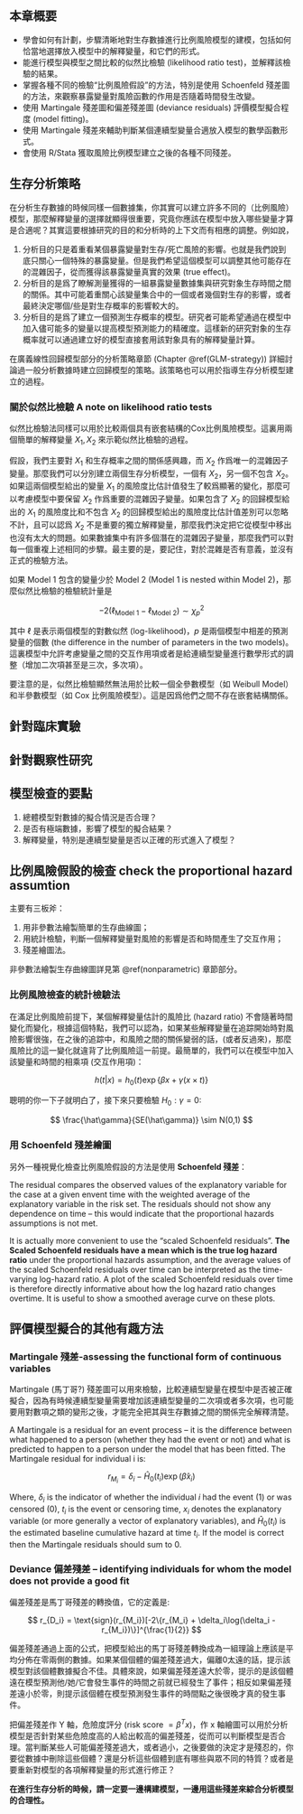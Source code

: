 ## 本章概要

- 學會如何有計劃，步驟清晰地對生存數據進行比例風險模型的建模，包括如何恰當地選擇放入模型中的解釋變量，和它們的形式。
- 能進行模型與模型之間比較的似然比檢驗 (likelihood ratio test)，並解釋該檢驗的結果。
- 掌握各種不同的檢驗“比例風險假設”的方法，特別是使用 Schoenfeld 殘差圖的方法，來觀察暴露變量對風險函數的作用是否隨着時間發生改變。
- 使用 Martingale 殘差圖和偏差殘差圖 (deviance residuals) 評價模型擬合程度 (model fitting)。
- 使用 Martingale 殘差來輔助判斷某個連續型變量合適放入模型的數學函數形式。
- 會使用 R/Stata 獲取風險比例模型建立之後的各種不同殘差。


## 生存分析策略

在分析生存數據的時候同樣一個數據集，你其實可以建立許多不同的（比例風險）模型，那麼解釋變量的選擇就顯得很重要，究竟你應該在模型中放入哪些變量才算是合適呢？其實這要根據研究的目的和分析時的上下文而有相應的調整。例如說，

1. 分析目的只是着重看某個暴露變量對生存/死亡風險的影響。也就是我們說到底只關心一個特殊的暴露變量。但是我們希望這個模型可以調整其他可能存在的混雜因子，從而獲得該暴露變量真實的效果 (true effect)。
2. 分析目的是爲了瞭解測量獲得的一組暴露變量數據集與研究對象生存時間之間的關係。其中可能着重關心該變量集合中的一個或者幾個對生存的影響，或者最終決定哪個/些是對生存概率的影響較大的。
3. 分析目的是爲了建立一個預測生存概率的模型。研究者可能希望通過在模型中加入儘可能多的變量以提高模型預測能力的精確度。這樣新的研究對象的生存概率就可以通過建立好的模型直接套用該對象具有的解釋變量計算。

在廣義線性回歸模型部分的分析策略章節 (Chapter \@ref(GLM-strategy)) 詳細討論過一般分析數據時建立回歸模型的策略。該策略也可以用於指導生存分析模型建立的過程。


### 關於似然比檢驗 A note on likelihood ratio tests

似然比檢驗法同樣可以用於比較兩個具有嵌套結構的Cox比例風險模型。這裏用兩個簡單的解釋變量 $X_1, X_2$ 來示範似然比檢驗的過程。

假設，我們主要對 $X_1$ 和生存概率之間的關係感興趣，而 $X_2$ 作爲唯一的混雜因子變量。那麼我們可以分別建立兩個生存分析模型，一個有 $X_2$，另一個不包含 $X_2$。如果這兩個模型給出的變量 $X_1$ 的風險度比估計值發生了較爲顯著的變化，那麼可以考慮模型中要保留 $X_2$ 作爲重要的混雜因子變量。如果包含了 $X_2$ 的回歸模型給出的 $X_1$ 的風險度比和不包含 $X_2$ 的回歸模型給出的風險度比估計值差別可以忽略不計，且可以認爲 $X_2$ 不是重要的獨立解釋變量，那麼我們決定把它從模型中移出也沒有太大的問題。如果數據集中有許多個潛在的混雜因子變量，那麼我們可以對每一個重複上述相同的步驟。最主要的是，要記住，對於混雜是否有意義，並沒有正式的檢驗方法。

如果 Model 1 包含的變量少於 Model 2 (Model 1 is nested within Model 2)，那麼似然比檢驗的檢驗統計量是

$$
-2 (\ell_{\text{Model 1}} - \ell_{\text{Model 2}}) \sim \chi^2_p
$$

其中 $\ell$ 是表示兩個模型的對數似然 (log-likelihood)，$p$ 是兩個模型中相差的預測變量的個數 (the difference in the number of parameters in the two models)。這裏模型中允許考慮變量之間的交互作用項或者是給連續型變量進行數學形式的調整（增加二次項甚至是三次，多次項）。

要注意的是，似然比檢驗顯然無法用於比較一個全參數模型（如 Weibull Model）和半參數模型（如 Cox 比例風險模型）。這是因爲他們之間不存在嵌套結構關係。


## 針對臨床實驗

## 針對觀察性研究

## 模型檢查的要點

1. 總體模型對數據的擬合情況是否合理？
2. 是否有極端數據，影響了模型的擬合結果？
3. 解釋變量，特別是連續型變量是否以正確的形式進入了模型？

## 比例風險假設的檢查 check the proportional hazard assumtion


主要有三板斧：

1. 用非參數法繪製簡單的生存曲線圖；
2. 用統計檢驗，判斷一個解釋變量對風險的影響是否和時間產生了交互作用；
3. 殘差繪圖法。

非參數法繪製生存曲線圖詳見第 \@ref(nonparametric) 章節部分。

### 比例風險檢查的統計檢驗法

在滿足比例風險前提下，某個解釋變量估計的風險比 (hazard ratio) 不會隨著時間變化而變化，根據這個特點，我們可以認為，如果某些解釋變量在追踪開始時對風險影響很強，在之後的追踪中，和風險之間的關係變弱的話，(或者反過來)，那麼風險比的這一變化就違背了比例風險這一前提。最簡單的，我們可以在模型中加入該變量和時間的相乘項 (交互作用項)：

$$
h(t|x) = h_0(t)\exp\{ \beta x + \gamma (x\times t)\}
$$

聰明的你一下子就明白了，接下來只要檢驗 $H_0: \gamma = 0$:

$$
\frac{\hat\gamma}{SE(\hat\gamma)} \sim N(0,1)
$$


### 用 Schoenfeld 殘差繪圖

另外一種視覺化檢查比例風險假設的方法是使用 **Schoenfeld 殘差**：

The residual compares the observed values of the explanatory variable for the case at a given envent time with the weighted average of the explanatory variable in the risk set. The residuals should not show any dependence on time -- this would indicate that the proportional hazards assumptions is not met.

It is actually more convenient to use the "scaled Schoenfeld residuals". **The Scaled Schoenfeld residuals have a mean which is the true log hazard ratio** under the proportional hazards assumption, and the average values of the scaled Schoenfeld residuals over time can be interpreted as the time-varying log-hazard ratio. A plot of the scaled Schoenfeld residuals over time is therefore directly informative about how the log hazard ratio changes overtime. It is useful to show a smoothed average curve on these plots.

## 評價模型擬合的其他有趣方法

### Martingale 殘差-assessing the functional form of continuous variables

Martingale (馬丁哥?) 殘差圖可以用來檢驗，比較連續型變量在模型中是否被正確擬合，因為有時候連續型變量需要增加該連續型變量的二次項或者多次項，也可能要用對數項之類的變形之後，才能完全把其與生存數據之間的關係完全解釋清楚。

A Martingale is a residual for an event process -- it is the difference between what happened to a person (whether they had the event or not) and what is predicted to happen to a person under the model that has been fitted. The Martingale residual for individual i is:


$$
r_{M_i} = \delta_i - \hat H_0(t_i)\exp(\hat\beta x_i)
$$

Where, $\delta_i$ is the indicator of whether the individual $i$ had the event (1) or was censored (0), $t_i$ is the event or censoring time, $x_i$ denotes the explanatory variable (or more generally a vector of explanatory variables), and $\hat H_0(t_i)$ is the estimated baseline cumulative hazard at time $t_i$. If the model is correct then the Martingale residuals should sum to 0.


### Deviance 偏差殘差 -- identifying individuals for whom the model does not provide a good fit

偏差殘差是馬丁哥殘差的轉換值，它的定義是:

$$
r_{D_i} = \text{sign}(r_{M_i})[-2\{r_{M_i} + \delta_i\log(\delta_i - r_{M_i})\}]^{\frac{1}{2}}
$$

偏差殘差通過上面的公式，把模型給出的馬丁哥殘差轉換成為一組理論上應該是平均分佈在零兩側的數據。如果某個個體的偏差殘差過大，偏離0太遠的話，提示該模型對該個體數據擬合不佳。具體來說，如果偏差殘差遠大於零，提示的是該個體遠在模型預測他/她/它會發生事件的時間之前就已經發生了事件；相反如果偏差殘差遠小於零，則提示該個體在模型預測發生事件的時間點之後很晚才真的發生事件。

把偏差殘差作 Y 軸，危險度評分 (risk score $=\beta^Tx$)，作 x 軸繪圖可以用於分析模型是否針對某些危險度高的人給出較高的偏差殘差，從而可以判斷模型是否合理。當判斷某些人可能偏差殘差過大，或者過小，之後要做的決定才是殘忍的，你要從數據中刪除這些個體？還是分析這些個體到底有哪些與眾不同的特質？或者是要重新對模型的各項解釋變量的形式進行修正？

**在進行生存分析的時候，請一定要一邊構建模型，一邊用這些殘差來綜合分析模型的合理性。**
